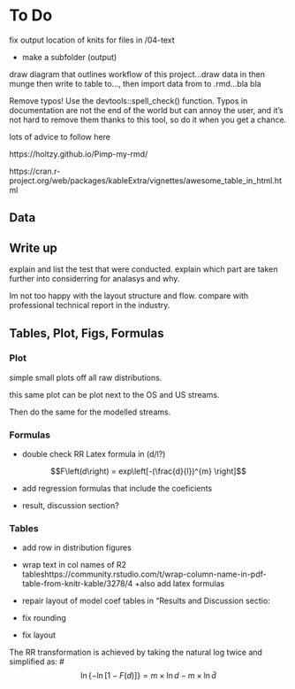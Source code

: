 # To Do 

fix output location of knits for files in /04-text

+ make a subfolder (output)

draw diagram that outlines workflow of this project...draw data in then munge then write to table to..., then import data from to .rmd...bla bla 

Remove typos!
Use the devtools::spell_check() function. Typos in documentation are not the end of the world but can annoy the user, and it’s not hard to remove them thanks to this tool, so do it when you get a chance.

lots of advice to follow here

https://holtzy.github.io/Pimp-my-rmd/

https://cran.r-project.org/web/packages/kableExtra/vignettes/awesome_table_in_html.html 


## Data



## Write up
explain and list the test that were conducted.
explain which part are taken further into considerring for analasys and why.

Im not too happy with the layout structure and flow. compare with professional technical report in the industry.


## Tables, Plot, Figs, Formulas

### Plot
simple small plots off all raw distributions.

this same plot can be plot next to the OS and US streams.

Then do the same for the modelled streams.

### Formulas


+ double check RR Latex formula in (d/l?)


 $$F\left(d\right) = exp\left[-(\frac{d}{l})^{m} \right]$$


+ add regression formulas that include the coeficients

+ result, discussion section?

### Tables

+ add row in distribution figures 
+ wrap text in col names of R2
tableshttps://community.rstudio.com/t/wrap-column-name-in-pdf-table-from-knitr-kable/3278/4
+also add latex formulas

+ repair layout of model coef tables in "Results and Discussion sectio:

+ fix rounding 
+ fix layout



The RR transformation is achieved by taking the natural log twice and simplified as:
#$$\ln\left\{-\ln\left[1-F(d)\right] \right\} = m\times \ln d - m\times \ln \bar{d} $$


